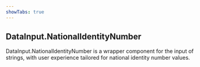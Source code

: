 ```yaml
---
showTabs: true
---
```


## DataInput.NationalIdentityNumber

DataInput.NationalIdentityNumber is a wrapper component for the input of strings, with user experience tailored for national identity number values.
